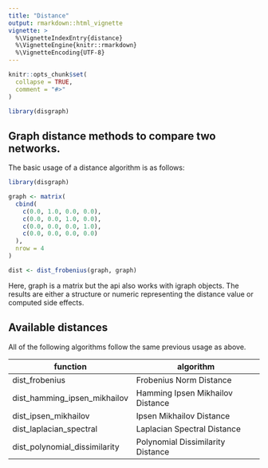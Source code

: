 ```yaml
---
title: "Distance"
output: rmarkdown::html_vignette
vignette: >
  %\VignetteIndexEntry{distance}
  %\VignetteEngine{knitr::rmarkdown}
  %\VignetteEncoding{UTF-8}
---
```


```r
knitr::opts_chunk$set(
  collapse = TRUE,
  comment = "#>"
)
```

```r
library(disgraph)
```

## Graph distance methods to compare two networks.

The basic usage of a distance algorithm is as follows:


```r
library(disgraph)

graph <- matrix(
  cbind(
    c(0.0, 1.0, 0.0, 0.0),
    c(0.0, 0.0, 1.0, 0.0),
    c(0.0, 0.0, 0.0, 1.0),
    c(0.0, 0.0, 0.0, 0.0)
  ),
  nrow = 4
)

dist <- dist_frobenius(graph, graph)
```

Here, graph is a matrix but the api also works with igraph objects. The results are either a structure or numeric representing the distance value or computed side effects.

## Available distances

All of the following algorithms follow the same previous usage as above.

| function 	| algorithm  	|
|------	|---	|
| dist_frobenius | Frobenius Norm Distance|
| dist_hamming_ipsen_mikhailov | Hamming Ipsen Mikhailov Distance |
| dist_ipsen_mikhailov | Ipsen Mikhailov Distance |
| dist_laplacian_spectral | Laplacian Spectral Distance |
| dist_polynomial_dissimilarity | Polynomial Dissimilarity Distance |
